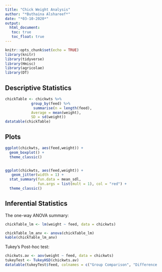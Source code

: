 ```yaml
---
title: "Chick Weight Analysis"
author: "*Buthaina Alshareef*"
date: "*03-10-2020*"
output:
  html_document:
   toc: true
   toc_float: true
---
```


```r
knitr::opts_chunk$set(echo = TRUE)
library(knitr)
library(tidyverse)
library(Hmisc)
library(agricolae)
library(DT)
```

## Descriptive Statistics





```r
chickTable <- chickwts %>% 
            group_by(feed) %>%
             summarise(n = length(feed),
            Average = mean(weight), 
            SD = sd(weight))
datatable(chickTable)

```

## Plots


```r
ggplot(chickwts, aes(feed,weight)) +
  geom_boxplot() +
  theme_classic()
  


```


```r
ggplot(chickwts, aes(feed,weight)) +
   geom_jitter(width = 1) +
  stat_summary(fun.data = mean_sdl, 
               fun.args = list(mult = 1), col = "red") +
  theme_classic()
```

## Inferential Statistics
The one-way ANOVA summary:

```r
chickTable_lm <- lm(weight ~ feed, data = chickwts)

chickTable_lm_anv <- anova(chickTable_lm)
kable(chickTable_lm_anv)

```
Tukey’s Post-hoc test:


```r
chickwts.av <- aov(weight ~ feed, data = chickwts)
tukeyTest <- TukeyHSD(chickwts.av)
datatable(tukeyTest$feed, colnames = c("Group Comparison", "Difference in Means", "Upper 95% CI", "Lower 95% Cl", "Adjusted p-value") )

```





